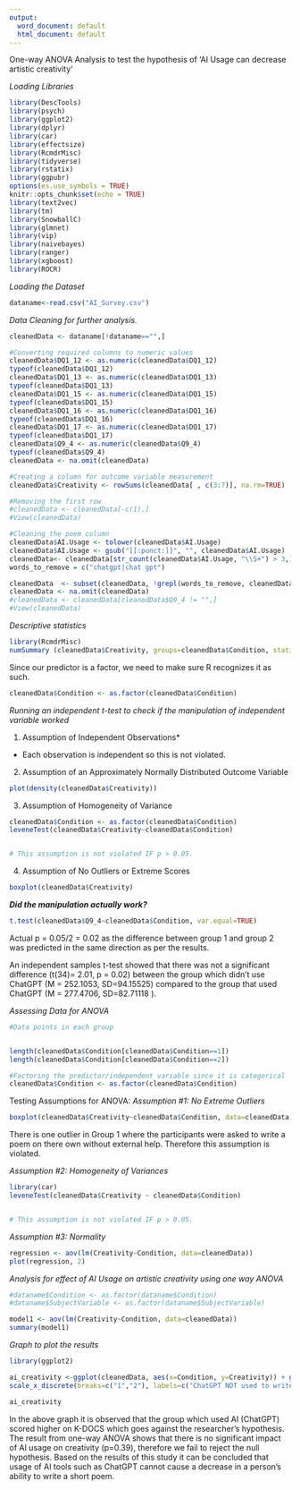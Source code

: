 ---
output:
  word_document: default
  html_document: default
---
One-way ANOVA Analysis to test the hypothesis of 'AI Usage can decrease artistic creativity'

*Loading Libraries*

```{r}
library(DescTools)
library(psych)
library(ggplot2)
library(dplyr)
library(car)
library(effectsize)
library(RcmdrMisc)
library(tidyverse)
library(rstatix)
library(ggpubr)
options(es.use_symbols = TRUE)
knitr::opts_chunk$set(echo = TRUE)
library(text2vec)
library(tm)
library(SnowballC)
library(glmnet)
library(vip)
library(naivebayes)
library(ranger)
library(xgboost)
library(ROCR)
```

################################################################################

*Loading the Dataset*

```{r}
dataname<-read.csv("AI_Survey.csv")
```


*Data Cleaning for further analysis.*
```{r}
cleanedData <- dataname[!dataname=="",]

```


```{r}
#Converting required columns to numeric values 
cleanedData$DQ1_12 <- as.numeric(cleanedData$DQ1_12)
typeof(cleanedData$DQ1_12)
cleanedData$DQ1_13 <- as.numeric(cleanedData$DQ1_13)
typeof(cleanedData$DQ1_13)
cleanedData$DQ1_15 <- as.numeric(cleanedData$DQ1_15)
typeof(cleanedData$DQ1_15)
cleanedData$DQ1_16 <- as.numeric(cleanedData$DQ1_16)
typeof(cleanedData$DQ1_16)
cleanedData$DQ1_17 <- as.numeric(cleanedData$DQ1_17)
typeof(cleanedData$DQ1_17)
cleanedData$Q9_4 <- as.numeric(cleanedData$Q9_4)
typeof(cleanedData$Q9_4)
cleanedData <- na.omit(cleanedData)
```


```{r}
#Creating a column for outcome variable measurement
cleanedData$Creativity <- rowSums(cleanedData[ , c(3:7)], na.rm=TRUE)
```


```{r}
#Removing the first row
#cleanedData <- cleanedData[-c(1),]
#View(cleanedData)
```


```{r}
#Cleaning the poem column
cleanedData$AI.Usage <- tolower(cleanedData$AI.Usage)
cleanedData$AI.Usage <- gsub("[[:punct:]]", "", cleanedData$AI.Usage)
cleanedData<- cleanedData[str_count(cleanedData$AI.Usage, "\\S+") > 3,]
words_to_remove = c("chatgpt|chat gpt")

cleanedData  <- subset(cleanedData, !grepl(words_to_remove, cleanedData$AI.Usage))
cleanedData <- na.omit(cleanedData)
#cleanedData <- cleanedData[cleanedData$Q9_4 != "",]
#View(cleanedData)

```


################################################################################
*Descriptive statistics*

```{r}
library(RcmdrMisc)
numSummary (cleanedData$Creativity, groups=cleanedData$Condition, statistics=c("mean", "sd"))
```



################################################################################

Since our predictor is a factor, we need to make sure R recognizes it as such.

```{r}
cleanedData$Condition <- as.factor(cleanedData$Condition)
```

*Running an independent t-test to check if the manipulation of independent variable worked*

1) Assumption of Independent Observations*
- Each observation is independent so this is not violated.

2) Assumption of an Approximately Normally Distributed Outcome Variable

```{r}
plot(density(cleanedData$Creativity))
```


3) Assumption of Homogeneity of Variance

```{r}
cleanedData$Condition <- as.factor(cleanedData$Condition)
leveneTest(cleanedData$Creativity~cleanedData$Condition)


# This assumption is not violated IF p > 0.05.
```


4) Assumption of No Outliers or Extreme Scores

```{r}
boxplot(cleanedData$Creativity)
```


***Did the manipulation actually work?***


```{r}
t.test(cleanedData$Q9_4~cleanedData$Condition, var.equal=TRUE)

```
Actual p = 0.05/2 = 0.02 as the difference between group 1 and group 2 was predicted in the same direction as per the results.

An independent samples t-test showed that there was not a significant difference (t(34)= 2.01, p = 0.02) between the group which didn't use ChatGPT (M = 252.1053, SD=94.15525) compared to the group that used ChatGPT (M = 277.4706, SD=82.71118 ).


################################################################################

*Assessing Data for ANOVA*


```{r}
#Data points in each group


length(cleanedData$Condition[cleanedData$Condition==1])
length(cleanedData$Condition[cleanedData$Condition==2])

```


```{r}
#Factoring the predictor/independent variable since it is categorical
cleanedData$Condition <- as.factor(cleanedData$Condition) 
```


Testing Assumptions for ANOVA:
*Assumption #1: No Extreme Outliers*

```{r}
boxplot(cleanedData$Creativity~cleanedData$Condition, data=cleanedData)
```
There is one outlier in Group 1 where the participants were asked to write a poem on there own without external help. Therefore this assumption is violated.

*Assumption #2: Homogeneity of Variances*

```{r}

library(car)
leveneTest(cleanedData$Creativity ~ cleanedData$Condition)


# This assumption is not violated IF p > 0.05.
```

*Assumption #3: Normality*

```{r}
regression <- aov(lm(Creativity~Condition, data=cleanedData))
plot(regression, 2)

```


################################################################################

*Analysis for effect of AI Usage on artistic creativity using one way ANOVA*
```{r}
#dataname$Condition <- as.factor(dataname$Condition)
#dataname$SubjectVariable <- as.factor(dataname$SubjectVariable)

model1 <- aov(lm(Creativity~Condition, data=cleanedData))
summary(model1)

```

################################################################################

*Graph to plot the results*


```{r}
library(ggplot2)

ai_creativity <-ggplot(cleanedData, aes(x=Condition, y=Creativity)) + geom_boxplot() + labs(title="Impact of AI usage on Creativity",x="Usage of AI (ChatGPT)", y = "Artistic Creativity") + 
scale_x_discrete(breaks=c("1","2"), labels=c("ChatGPT NOT used to write a poem", "ChatGPT Used to write a poem")) 

ai_creativity
```

In the above graph it is observed that the group which used AI (ChatGPT) scored higher on K-DOCS which goes against the researcher's hypothesis. The result from one-way ANOVA shows that there is no significant impact of AI usage on creativity (p=0.39), therefore we fail to reject the null hypothesis. Based on the results of this study it can be concluded that usage of AI tools such as ChatGPT cannot cause a decrease in a person's ability to write a short poem.




